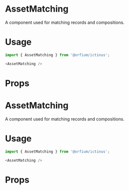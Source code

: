 

<Meta title="Design System/Asset Matching"/>

# AssetMatching

A component used for matching records and compositions.

# Usage

```js
import { AssetMatching } from '@orfium/ictinus';

<AssetMatching />
```

# Props



# AssetMatching

A component used for matching records and compositions.

# Usage

```js
import { AssetMatching } from '@orfium/ictinus';

<AssetMatching />
```

# Props

<Props of={AssetMatching}/>

<Preview>
  <Story name="AssetMatching" parameters={{ decorators: [withKnobs] }}>
    <AssetMatching />
  </Story>
</Preview>
